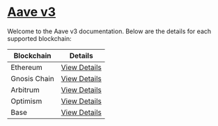 # [Aave v3](https://aave.com)

Welcome to the Aave v3 documentation. Below are the details for each supported blockchain:

| Blockchain   | Details                            |
| ------------ | ---------------------------------- |
| Ethereum     | [View Details](./aave_v3/ethereum) |
| Gnosis Chain | [View Details](./aave_v3/gnosis)   |
| Arbitrum     | [View Details](./aave_v3/arbitrum) |
| Optimism     | [View Details](./aave_v3/optimism) |
| Base         | [View Details](./aave_v3/base)     |
